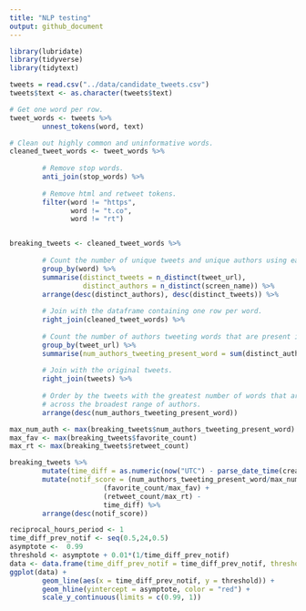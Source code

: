 ```yaml
---
title: "NLP testing"
output: github_document
---
```


```r
library(lubridate)
library(tidyverse)
library(tidytext)
```

```r
tweets = read.csv("../data/candidate_tweets.csv")
tweets$text <- as.character(tweets$text)
```


```r

# Get one word per row.
tweet_words <- tweets %>%
        unnest_tokens(word, text)

# Clean out highly common and uninformative words.
cleaned_tweet_words <- tweet_words %>%
        
        # Remove stop words.
        anti_join(stop_words) %>%
        
        # Remove html and retweet tokens.
        filter(word != "https",
               word != "t.co",
               word != "rt")


breaking_tweets <- cleaned_tweet_words %>%
        
        # Count the number of unique tweets and unique authors using each word.
        group_by(word) %>%
        summarise(distinct_tweets = n_distinct(tweet_url),
                  distinct_authors = n_distinct(screen_name)) %>%
        arrange(desc(distinct_authors), desc(distinct_tweets)) %>% 
        
        # Join with the dataframe containing one row per word.
        right_join(cleaned_tweet_words) %>% 
        
        # Count the number of authors tweeting words that are present in each tweet.
        group_by(tweet_url) %>%
        summarise(num_authors_tweeting_present_word = sum(distinct_authors)) %>% 
        
        # Join with the original tweets.
        right_join(tweets) %>% 
        
        # Order by the tweets with the greatest number of words that are present
        # across the broadest range of authors.
        arrange(desc(num_authors_tweeting_present_word))

max_num_auth <- max(breaking_tweets$num_authors_tweeting_present_word)
max_fav <- max(breaking_tweets$favorite_count)
max_rt <- max(breaking_tweets$retweet_count)

breaking_tweets %>%
        mutate(time_diff = as.numeric(now("UTC") - parse_date_time(created_at_stamp, "Ymd HMS"))) %>% 
        mutate(notif_score = (num_authors_tweeting_present_word/max_num_auth) +
                       (favorite_count/max_fav) +
                       (retweet_count/max_rt) -
                       time_diff) %>% 
        arrange(desc(notif_score))

```


```r
reciprocal_hours_period <- 1
time_diff_prev_notif <- seq(0.5,24,0.5)
asymptote <-  0.99
threshold <- asymptote + 0.01*(1/time_diff_prev_notif)
data <- data.frame(time_diff_prev_notif = time_diff_prev_notif, threshold = threshold)
ggplot(data) +
        geom_line(aes(x = time_diff_prev_notif, y = threshold)) +
        geom_hline(yintercept = asymptote, color = "red") +
        scale_y_continuous(limits = c(0.99, 1))
       
```





